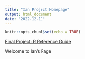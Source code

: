 ```yaml
---
title: "Ian Project Homepage"
output: html_document
date: "2022-12-11"
---
```


```r
knitr::opts_chunk$set(echo = TRUE)
```

[Final Project: R Reference Guide](final_R_reference.html)

Welcome to Ian's Page
